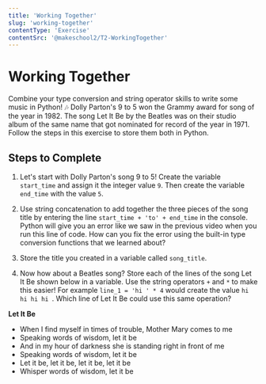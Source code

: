 ```yaml
---
title: 'Working Together'
slug: 'working-together'
contentType: 'Exercise'
contentSrc: '@makeschool2/T2-WorkingTogether'
---
```


# Working Together

Combine your type conversion and string operator skills to write some music in Python! :notes: Dolly Parton's 9 to 5 won the Grammy award for song of the year in 1982. The song Let It Be by the Beatles was on their studio album of the same name that got nominated for record of the year in 1971. Follow the steps in this exercise to store them both in Python.

## Steps to Complete

1. Let's start with Dolly Parton's song 9 to 5! Create the variable `start_time` and assign it the integer value `9`. Then create the variable `end_time` with the value `5`.

2. Use string concatenation to add together the three pieces of the song title by entering the line `start_time + 'to' + end_time` in the console.  Python will give you an error like we saw in the previous video when you run this line of code. How can you fix the error using the built-in type conversion functions that we learned about?  

3. Store the title you created in a variable called `song_title`.

4. Now how about a Beatles song? Store each of the lines of the song Let It Be shown below in a variable. Use the string operators `+` and `*` to make this easier! For example `line_1 = 'hi ' * 4` would create the value `hi hi hi hi `. Which line of Let It Be could use this same operation?

**Let It Be**
* When I find myself in times of trouble, Mother Mary comes to me
* Speaking words of wisdom, let it be
* And in my hour of darkness she is standing right in front of me
* Speaking words of wisdom, let it be
* Let it be, let it be, let it be, let it be
* Whisper words of wisdom, let it be